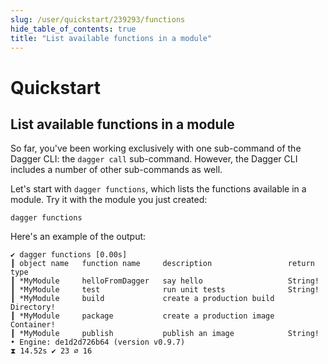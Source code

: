 ```yaml
---
slug: /user/quickstart/239293/functions
hide_table_of_contents: true
title: "List available functions in a module"
---
```


# Quickstart

<PartialExperimentalDocs />

## List available functions in a module

So far, you've been working exclusively with one sub-command of the Dagger CLI: the `dagger call` sub-command. However, the Dagger CLI includes a number of other sub-commands as well.

Let's start with `dagger functions`, which lists the functions available in a module. Try it with the module you just created:

```shell
dagger functions
```

Here's an example of the output:

```shell
✔ dagger functions [0.00s]
┃ object name   function name     description                 return type
┃ *MyModule     helloFromDagger   say hello                   String!
┃ *MyModule     test              run unit tests              String!
┃ *MyModule     build             create a production build   Directory!
┃ *MyModule     package           create a production image   Container!
┃ *MyModule     publish           publish an image            String!
• Engine: de1d2d726b64 (version v0.9.7)
⧗ 14.52s ✔ 23 ∅ 16
```
